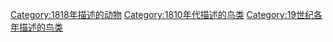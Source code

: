 [[Category:1818年描述的动物|Category:1818年描述的动物]]
[[Category:1810年代描述的鸟类|Category:1810年代描述的鸟类]]
[[Category:19世纪各年描述的鸟类|Category:19世纪各年描述的鸟类]]